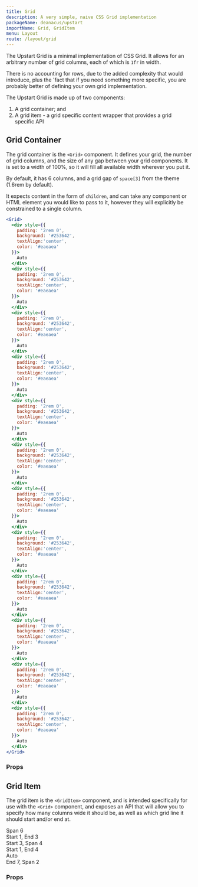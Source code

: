 ```yaml
---
title: Grid
description: A very simple, naive CSS Grid implementation
packageName: deanacus/upstart
importName: Grid, GridItem
menu: Layout
route: /layout/grid
---
```



The Upstart Grid is a minimal implementation of CSS Grid. It allows for an 
arbitrary number of grid columns, each of which is `1fr` in width.

There is no accounting for rows, due to the added complexity that would 
introduce, plus the 'fact that if you need something more specific, you are 
probably better of defining your own grid implementation.

The Upstart Grid is made up of two components:

1. A grid container; and
2. A grid item - a grid specific content wrapper that provides a grid specific API

## Grid Container

The grid container is the `<Grid>` component. It defines your grid, the number
of grid columns, and the size of any gap between your grid components. It is set
to a width of 100%, so it will fill all available width wherever you put it.

By default, it has 6 columns, and a grid gap of `space[3]` from the theme 
(1.6rem by default).

It expects content in the form of `children`, and can take any component or HTML
element you would like to pass to it, however they will explicitly be constrained
to a single column.

```jsx
<Grid>
  <div style={{
    padding: '2rem 0',
    background: '#253642',
    textAlign:'center',
    color: '#eaeaea'
  }}>
    Auto
  </div>
  <div style={{
    padding: '2rem 0',
    background: '#253642',
    textAlign:'center',
    color: '#eaeaea'
  }}>
    Auto
  </div>
  <div style={{
    padding: '2rem 0',
    background: '#253642',
    textAlign:'center',
    color: '#eaeaea'
  }}>
    Auto
  </div>
  <div style={{
    padding: '2rem 0',
    background: '#253642',
    textAlign:'center',
    color: '#eaeaea'
  }}>
    Auto
  </div>
  <div style={{
    padding: '2rem 0',
    background: '#253642',
    textAlign:'center',
    color: '#eaeaea'
  }}>
    Auto
  </div>
  <div style={{
    padding: '2rem 0',
    background: '#253642',
    textAlign:'center',
    color: '#eaeaea'
  }}>
    Auto
  </div>
  <div style={{
    padding: '2rem 0',
    background: '#253642',
    textAlign:'center',
    color: '#eaeaea'
  }}>
    Auto
  </div>
  <div style={{
    padding: '2rem 0',
    background: '#253642',
    textAlign:'center',
    color: '#eaeaea'
  }}>
    Auto
  </div>
  <div style={{
    padding: '2rem 0',
    background: '#253642',
    textAlign:'center',
    color: '#eaeaea'
  }}>
    Auto
  </div>
  <div style={{
    padding: '2rem 0',
    background: '#253642',
    textAlign:'center',
    color: '#eaeaea'
  }}>
    Auto
  </div>
  <div style={{
    padding: '2rem 0',
    background: '#253642',
    textAlign:'center',
    color: '#eaeaea'
  }}>
    Auto
  </div>
  <div style={{
    padding: '2rem 0',
    background: '#253642',
    textAlign:'center',
    color: '#eaeaea'
  }}>
    Auto
  </div>
</Grid>
```

### Props

<PropsTable component={Grid} />

## Grid Item

The grid item is the `<GridItem>` component, and is intended specifically for use
with the `<Grid>` component, and exposes an API that will allow you to specify
how many columns wide it should be, as well as which grid line it should start
and/or end at.

<Grid>
  <GridItem span={6}>
    <div style={{
      padding: '2rem 0',
      background: '#253642',
      textAlign:'center',
      color: '#eaeaea'
    }}>
      Span 6
    </div>
  </GridItem>
  
  <GridItem start={1} end={3}>
    <div style={{
      padding: '2rem 0',
      background: '#253642',
      textAlign:'center',
      color: '#eaeaea'
    }}>
      Start 1, End 3
    </div>
  </GridItem>
  
  <GridItem start={3} span={4}>
    <div style={{
      padding: '2rem 0',
      background: '#253642',
      textAlign:'center',
      color: '#eaeaea'
    }}>
      Start 3, Span 4
    </div>
  </GridItem>
  
  <GridItem start={1} end={4}>
    <div style={{
      padding: '2rem 0',
      background: '#253642',
      textAlign:'center',
      color: '#eaeaea'
    }}>
      Start 1, End 4
    </div>
  </GridItem>
  <GridItem>
    <div style={{
      padding: '2rem 0',
      background: '#253642',
      textAlign:'center',
      color: '#eaeaea'
    }}>
      Auto
    </div>
  </GridItem>
  <GridItem end={7} span={2}>
    <div style={{
      padding: '2rem 0',
      background: '#253642',
      textAlign:'center',
      color: '#eaeaea'
    }}>
      End 7, Span 2
    </div>
  </GridItem>
</Grid>

### Props

<PropsTable component={GridItem} />